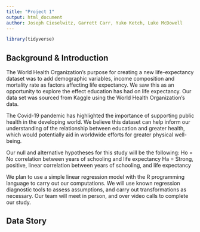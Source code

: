 ```yaml
---
title: "Project 1"
output: html_document
author: Joseph Cieselwitz, Garrett Carr, Yuko Ketch, Luke McDowell
---
```


```r
library(tidyverse)
```


## Background & Introduction
The World Health Organization’s purpose for creating a new life-expectancy dataset was to add demographic variables, income composition and mortality rate as factors affecting life expectancy. We saw this as an opportunity to explore the effect education has had on life expectancy. Our data set was sourced from Kaggle using the World Health Organization’s data. 

The Covid-19 pandemic has highlighted the importance of supporting public health in the developing world. We believe this dataset can help inform our understanding of the relationship between education and greater health, which would potentially aid in worldwide efforts for greater physical well-being. 

Our null and alternative hypotheses for this study will be the following:
	Ho = No correlation between years of schooling and life expectancy
	Ha = Strong, positive, linear correlation between years of schooling, and life expectancy

We plan to use a simple linear regression model with the R programming language to carry out our computations. We will use known regression diagnostic tools to assess assumptions, and carry out transformations as necessary. Our team will meet in person, and over video calls to complete our study. 

## Data Story

